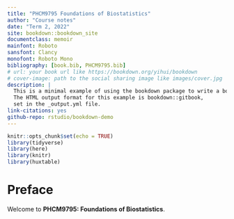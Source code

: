 ```yaml
--- 
title: "PHCM9795 Foundations of Biostatistics"
author: "Course notes"
date: "Term 2, 2022"
site: bookdown::bookdown_site
documentclass: memoir
mainfont: Roboto
sansfont: Clancy
monofont: Roboto Mono
bibliography: [book.bib, PHCM9795.bib]
# url: your book url like https://bookdown.org/yihui/bookdown
# cover-image: path to the social sharing image like images/cover.jpg
description: |
  This is a minimal example of using the bookdown package to write a book.
  The HTML output format for this example is bookdown::gitbook,
  set in the _output.yml file.
link-citations: yes
github-repo: rstudio/bookdown-demo
---
```


```r
knitr::opts_chunk$set(echo = TRUE)
library(tidyverse)
library(here)
library(knitr)
library(huxtable)
```

# Preface {-}

Welcome to **PHCM9795: Foundations of Biostatistics**.
